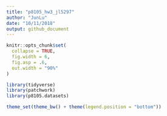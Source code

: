 ```yaml
---
title: "p8105_hw3_jl5297"
author: "JunLu"
date: "10/11/2018"
output: github_document
---
```


```r
knitr::opts_chunk$set(
  collapse = TRUE,
  fig.width = 6,
  fig.asp = .6,
  out.width = "90%"
)

library(tidyverse)
library(patchwork)
library(p8105.datasets)

theme_set(theme_bw() + theme(legend.position = "bottom"))
```


